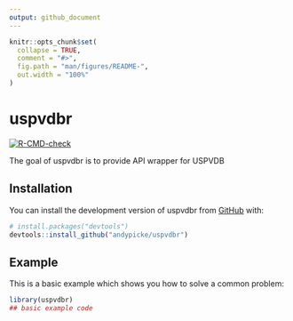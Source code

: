 ```yaml
---
output: github_document
---
```


<!-- README.md is generated from README.Rmd. Please edit that file -->

```r
knitr::opts_chunk$set(
  collapse = TRUE,
  comment = "#>",
  fig.path = "man/figures/README-",
  out.width = "100%"
)
```

# uspvdbr

<!-- badges: start -->
[![R-CMD-check](https://github.com/andypicke/uspvdbr/actions/workflows/R-CMD-check.yaml/badge.svg)](https://github.com/andypicke/uspvdbr/actions/workflows/R-CMD-check.yaml)
<!-- badges: end -->

The goal of uspvdbr is to provide API wrapper for USPVDB

## Installation

You can install the development version of uspvdbr from [GitHub](https://github.com/) with:

``` r
# install.packages("devtools")
devtools::install_github("andypicke/uspvdbr")
```

## Example

This is a basic example which shows you how to solve a common problem:

```r
library(uspvdbr)
## basic example code
```
